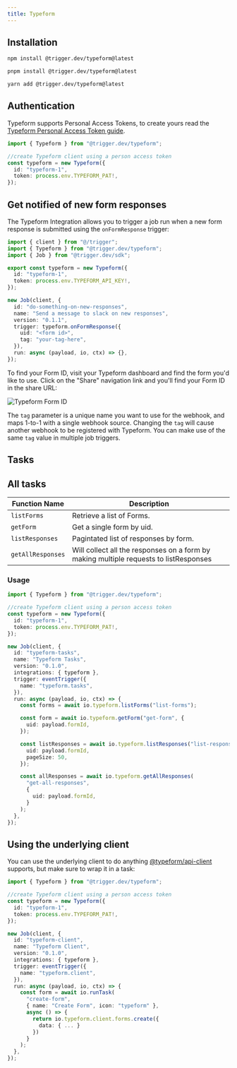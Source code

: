 ```yaml
---
title: Typeform
---
```


<Snippet file="integration-getting-started.mdx" />

## Installation

<CodeGroup>

```bash npm
npm install @trigger.dev/typeform@latest
```

```bash pnpm
pnpm install @trigger.dev/typeform@latest
```

```bash yarn
yarn add @trigger.dev/typeform@latest
```

</CodeGroup>

## Authentication

Typeform supports Personal Access Tokens, to create yours read the [Typeform Personal Access Token guide](https://www.typeform.com/developers/get-started/personal-access-token/).

```ts
import { Typeform } from "@trigger.dev/typeform";

//create Typeform client using a person access token
const typeform = new Typeform({
  id: "typeform-1",
  token: process.env.TYPEFORM_PAT!,
});
```

## Get notified of new form responses

The Typeform Integration allows you to trigger a job run when a new form response is submitted using the `onFormResponse` trigger:

```ts
import { client } from "@/trigger";
import { Typeform } from "@trigger.dev/typeform";
import { Job } from "@trigger.dev/sdk";

export const typeform = new Typeform({
  id: "typeform-1",
  token: process.env.TYPEFORM_API_KEY!,
});

new Job(client, {
  id: "do-something-on-new-responses",
  name: "Send a message to slack on new responses",
  version: "0.1.1",
  trigger: typeform.onFormResponse({
    uid: "<form id>",
    tag: "your-tag-here",
  }),
  run: async (payload, io, ctx) => {},
});
```

To find your Form ID, visit your Typeform dashboard and find the form you'd like to use. Click on the "Share" navigation link and you'll find your Form ID in the share URL:

![Typeform Form ID](/images/typeform-form-id.png)

The `tag` parameter is a unique name you want to use for the webhook, and maps 1-to-1 with a single webhook source. Changing the `tag` will cause another webhook to be registered with Typeform. You can make use of the same `tag` value in multiple job triggers.

## Tasks

## All tasks

| Function Name     | Description                                                                           |
| ----------------- | ------------------------------------------------------------------------------------- |
| `listForms`       | Retrieve a list of Forms.                                                             |
| `getForm`         | Get a single form by uid.                                                             |
| `listResponses`   | Pagintated list of responses by form.                                                 |
| `getAllResponses` | Will collect all the responses on a form by making multiple requests to listResponses |

### Usage

```ts
import { Typeform } from "@trigger.dev/typeform";

//create Typeform client using a person access token
const typeform = new Typeform({
  id: "typeform-1",
  token: process.env.TYPEFORM_PAT!,
});

new Job(client, {
  id: "typeform-tasks",
  name: "Typeform Tasks",
  version: "0.1.0",
  integrations: { typeform },
  trigger: eventTrigger({
    name: "typeform.tasks",
  }),
  run: async (payload, io, ctx) => {
    const forms = await io.typeform.listForms("list-forms");

    const form = await io.typeform.getForm("get-form", {
      uid: payload.formId,
    });

    const listResponses = await io.typeform.listResponses("list-responses", {
      uid: payload.formId,
      pageSize: 50,
    });

    const allResponses = await io.typeform.getAllResponses(
      "get-all-responses",
      {
        uid: payload.formId,
      }
    );
  },
});
```

## Using the underlying client

You can use the underlying client to do anything [@typeform/api-client](https://www.npmjs.com/package/@typeform/api-client) supports, but make sure to wrap it in a task:

```ts
import { Typeform } from "@trigger.dev/typeform";

//create Typeform client using a person access token
const typeform = new Typeform({
  id: "typeform-1",
  token: process.env.TYPEFORM_PAT!,
});

new Job(client, {
  id: "typeform-client",
  name: "Typeform Client",
  version: "0.1.0",
  integrations: { typeform },
  trigger: eventTrigger({
    name: "typeform.client",
  }),
  run: async (payload, io, ctx) => {
    const form = await io.runTask(
      "create-form",
      { name: "Create Form", icon: "typeform" },
      async () => {
        return io.typeform.client.forms.create({
          data: { ... }
        })
      }
    );
  },
});
```
